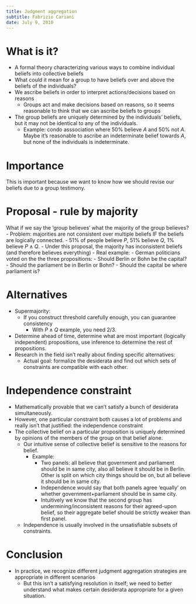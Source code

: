 ```yaml
---
title: Judgment aggregation
subtitle: Fabrizio Cariani
date: July 9, 2010
---
```


# What is it?
- A formal theory characterizing various ways to combine individual beliefs into collective beliefs
- What could it mean for a group to have beliefs over and above the beliefs of the individuals?
- We ascribe beliefs in order to interpret actions/decisions based on reasons
    - Groups act and make decisions based on reasons, so it seems reasonable to think that we can ascribe beliefs to groups
- The group beliefs are uniquely determined by the individuals' beliefs, but it may not be identical to any of the individuals.
    - Example: condo asssociation where 50% believe $A$ and 50% not $A$. Maybe it's reasonable to ascribe an indeterminate belief towards $A$, but none of the individuals is indeterminate.

# Importance
This is important because we want to know how we should revise our beliefs due to a group testimony.

# Proposal - rule by majority
What if we say the 'group believes' what the majority of the group believes?
- Problem: majorities are not consistent over multiple beliefs IF the beliefs are logically connected.
    - 51% of people believe $P$, 51% believe $Q$, 1% believe $P\land Q$.
    - Under this proposal, the majority has inconsistent beliefs (and therefore believes everything)
- Real example:
    - German politicians voted on the the three propositions:
      - Should Berlin or Bohn be the capital?
      - Should the parliament be in Berlin or Bohn?
      - Should the capital be where parliament is?

# Alternatives

- Supermajority:
    - If you construct threshold carefully enough, you can guarantee consistency
      - With $P\land Q$ example, you need 2/3.
- Determine ahead of time, determine what are most important (logically independent) propositions, use inference to determine the rest of propositions.
- Research in the field isn't really about finding specific alternatives:
    - Actual goal: formalize the desiderata and find out which sets of constraints are compatible with each other.


# Independence constraint

- Mathematically provable that we can't satisfy a bunch of desiderata simultaneously.
- However, one particular constraint both causes a lot of problems and really isn't that justified: the independence constraint
- The collective belief on a particular proposition is uniquely determined by opinions of the members of the group on that belief alone.
  - Our intuitive sense of collective belief is sensitive to the reasons for belief.
    - Example:
      - Two panels: all believe that government and parliament should be in same city, also all believe it should be in Berlin. Other is split on which city things should be on, but all believe it should be in same city.
      - Independence would say that both panels agree 'equally' on whether government+parliament should be in same city.
      - Intuitively we know that the second group has undermining/inconsistent reasons for their agreed-upon belief, so their aggregate belief should be strictly weaker than first panel.
  - Independence is usually involved in the unsatisfiable subsets of constraints.

# Conclusion
- In practice, we recognize different judgment aggregation strategies are appropriate in different scenarios
  - But this isn't a satisfying resolution in itself; we need to better understand what makes certain desiderata appropriate for a given situation.